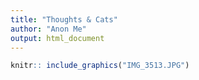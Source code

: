```yaml
---
title: "Thoughts & Cats"
author: "Anon Me"
output: html_document
---
```


```r
knitr:: include_graphics("IMG_3513.JPG")
``` 
